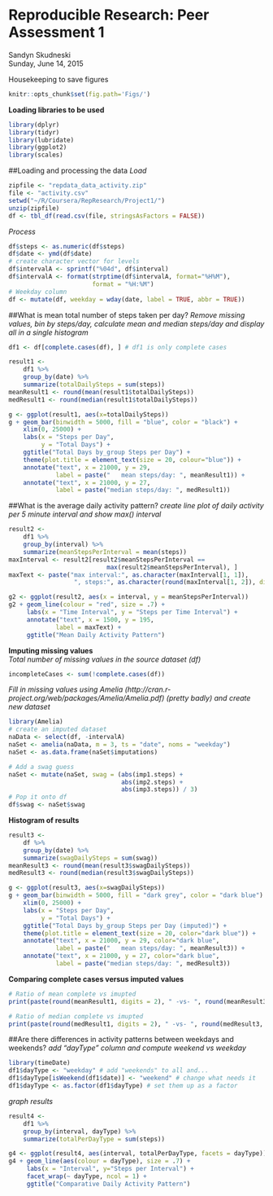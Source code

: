 # Reproducible Research: Peer Assessment 1
Sandyn Skudneski  
Sunday, June 14, 2015

Housekeeping to save figures
```r
knitr::opts_chunk$set(fig.path='Figs/')
```

**Loading libraries to be used**
```r
library(dplyr)
library(tidyr)
library(lubridate)
library(ggplot2)
library(scales)
```

##Loading and processing the data
*Load*
```r
zipfile <- "repdata_data_activity.zip"
file <- "activity.csv"
setwd("~/R/Coursera/RepResearch/Project1/")
unzip(zipfile)
df <- tbl_df(read.csv(file, stringsAsFactors = FALSE))
```

*Process*
```r
df$steps <- as.numeric(df$steps)
df$date <- ymd(df$date)
# create character vector for levels
df$intervalA <- sprintf("%04d", df$interval)
df$intervalA <- format(strptime(df$intervalA, format="%H%M"), 
                       format = "%H:%M")
# Weekday column
df <- mutate(df, weekday = wday(date, label = TRUE, abbr = TRUE)) 
```

##What is mean total number of steps taken per day?
*Remove missing values, bin by steps/day, calculate mean and median steps/day and display all in a single histogram*
```r
df1 <- df[complete.cases(df), ] # df1 is only complete cases

result1 <-
    df1 %>%
    group_by(date) %>%
    summarize(totalDailySteps = sum(steps))
meanResult1 <- round(mean(result1$totalDailySteps))
medResult1 <- round(median(result1$totalDailySteps))

g <- ggplot(result1, aes(x=totalDailySteps))
g + geom_bar(binwidth = 5000, fill = "blue", color = "black") + 
    xlim(0, 25000) +
    labs(x = "Steps per Day", 
         y = "Total Days") +
    ggtitle("Total Days by_group Steps per Day") + 
    theme(plot.title = element_text(size = 20, colour="blue")) +
    annotate("text", x = 21000, y = 29, 
             label = paste("   mean steps/day: ", meanResult1)) + 
    annotate("text", x = 21000, y = 27, 
             label = paste("median steps/day: ", medResult1))
```

##What is the average daily activity pattern?
*create line plot of daily activity per 5 minute interval and show max() interval*
```r
result2 <-
    df1 %>%
    group_by(interval) %>%
    summarize(meanStepsPerInterval = mean(steps))
maxInterval <- result2[result2$meanStepsPerInterval == 
                           max(result2$meanStepsPerInterval), ]
maxText <- paste("max interval:", as.character(maxInterval[1, 1]),  
                  ", steps:", as.character(round(maxInterval[1, 2]), digits = 0))

g2 <- ggplot(result2, aes(x = interval, y = meanStepsPerInterval))
g2 + geom_line(colour = "red", size = .7) + 
     labs(x = "Time Interval", y = "Steps per Time Interval") +
     annotate("text", x = 1500, y = 195, 
             label = maxText) + 
     ggtitle("Mean Daily Activity Pattern")
```

**Imputing missing values**  
*Total number of missing values in the source dataset (df)*
```r
incompleteCases <- sum(!complete.cases(df))
```

*Fill in missing values using Amelia (http://cran.r-project.org/web/packages/Amelia/Amelia.pdf) (pretty badly) and create new dataset*
```r
library(Amelia)
# create an imputed dataset
naData <- select(df, -intervalA)
naSet <- amelia(naData, m = 3, ts = "date", noms = "weekday")
naSet <- as.data.frame(naSet$imputations)

# Add a swag guess
naSet <- mutate(naSet, swag = (abs(imp1.steps) + 
                               abs(imp2.steps) + 
                               abs(imp3.steps)) / 3)
# Pop it onto df
df$swag <- naSet$swag 
```
**Histogram of results**

```r
result3 <-
    df %>%
    group_by(date) %>%
    summarize(swagDailySteps = sum(swag))
meanResult3 <- round(mean(result3$swagDailySteps))
medResult3 <- round(median(result3$swagDailySteps))

g <- ggplot(result3, aes(x=swagDailySteps))
g + geom_bar(binwidth = 5000, fill = "dark grey", color = "dark blue") + 
    xlim(0, 25000) +
    labs(x = "Steps per Day", 
         y = "Total Days") +
    ggtitle("Total Days by_group Steps per Day (imputed)") + 
    theme(plot.title = element_text(size = 20, color="dark blue")) +
    annotate("text", x = 21000, y = 29, color="dark blue", 
             label = paste("   mean steps/day: ", meanResult3)) + 
    annotate("text", x = 21000, y = 27, color="dark blue", 
             label = paste("median steps/day: ", medResult3))
```

**Comparing complete cases versus imputed values** 
```r
# Ratio of mean complete vs imupted
print(paste(round(meanResult1, digits = 2), " -vs- ", round(meanResult3, digits = 2)))

# Ratio of median complete vs imupted
print(paste(round(medResult1, digits = 2), " -vs- ", round(medResult3, digits = 2)))

```

##Are there differences in activity patterns between weekdays and weekends?
*add "dayType" column and compute weekend vs weekday*
```r
library(timeDate)
df1$dayType <- "weekday" # add "weekends" to all and...
df1$dayType[isWeekend(df1$date)] <- "weekend" # change what needs it
df1$dayType <- as.factor(df1$dayType) # set them up as a factor
```

*graph results*
```r
result4 <-
    df1 %>%
    group_by(interval, dayType) %>%
    summarize(totalPerDayType = sum(steps))

g4 <- ggplot(result4, aes(interval, totalPerDayType, facets = dayType))
g4 + geom_line(aes(colour = dayType), size = .7) +
     labs(x = "Interval", y="Steps per Interval") + 
     facet_wrap(~ dayType, ncol = 1) +
     ggtitle("Comparative Daily Activity Pattern")
```
